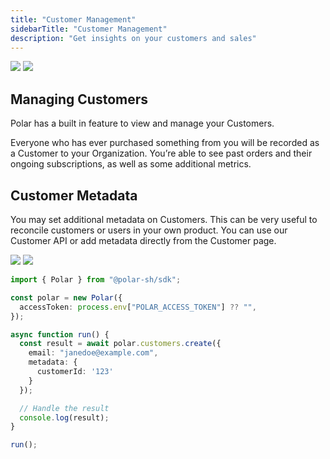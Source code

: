 ```yaml
---
title: "Customer Management"
sidebarTitle: "Customer Management"
description: "Get insights on your customers and sales"
---
```


<img className="block dark:hidden" src="/assets/features/customer-management/details.light.png" />
<img className="hidden dark:block" src="/assets/features/customer-management/details.dark.png" />

Managing Customers
-------------------------

Polar has a built in feature to view and manage your Customers.

Everyone who has ever purchased something from you will be recorded as a Customer to your Organization. You’re able to see past orders and their ongoing subscriptions, as well as some additional metrics.

Customer Metadata
------------------------

You may set additional metadata on Customers. This can be very useful to reconcile customers or users in your own product. You can use our Customer API or add metadata directly from the Customer page.

<img className="block dark:hidden" src="/assets/features/customer-management/edit.light.png" />
<img className="hidden dark:block" src="/assets/features/customer-management/edit.dark.png" />

```typescript
import { Polar } from "@polar-sh/sdk";

const polar = new Polar({
  accessToken: process.env["POLAR_ACCESS_TOKEN"] ?? "",
});

async function run() {
  const result = await polar.customers.create({
    email: "janedoe@example.com",
    metadata: {
      customerId: '123'
    }
  });

  // Handle the result
  console.log(result);
}

run();
```
